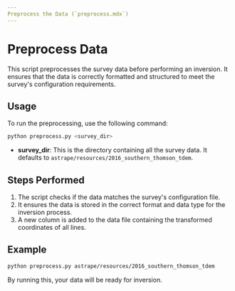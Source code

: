 ```yaml
---
Preprocess the Data (`preprocess.mdx`)
---
```


# Preprocess Data

This script preprocesses the survey data before performing an inversion. It ensures that the data is correctly formatted and structured to meet the survey's configuration requirements.

## Usage

To run the preprocessing, use the following command:

```bash
python preprocess.py <survey_dir>
```

- **survey_dir**: This is the directory containing all the survey data. It defaults to `astrape/resources/2016_southern_thomson_tdem`.

## Steps Performed

1. The script checks if the data matches the survey's configuration file.
2. It ensures the data is stored in the correct format and data type for the inversion process.
3. A new column is added to the data file containing the transformed coordinates of all lines.

## Example

```bash
python preprocess.py astrape/resources/2016_southern_thomson_tdem
```

By running this, your data will be ready for inversion.
```
